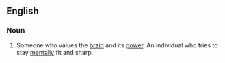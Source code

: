 ==English==

===Noun===
{{en-noun}}

# Someone who values the [[brain]] and its [[power]]. An individual who tries to stay [[mentally]] fit and sharp.
